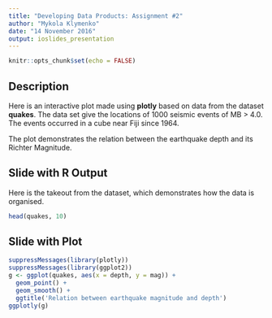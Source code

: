 ```yaml
---
title: "Developing Data Products: Assignment #2"
author: "Mykola Klymenko"
date: "14 November 2016"
output: ioslides_presentation
---
```


```r
knitr::opts_chunk$set(echo = FALSE)
```

## Description

Here is an interactive plot made using **plotly** based on data from the dataset **quakes**.
The data set give the locations of 1000 seismic events of MB > 4.0. The events occurred in a cube near Fiji since 1964.

The plot demonstrates the relation between the earthquake depth and its Richter Magnitude.

## Slide with R Output
Here is the takeout from the dataset, which demonstrates how the data is organised.
```r
head(quakes, 10)
```

## Slide with Plot

```r
suppressMessages(library(plotly))
suppressMessages(library(ggplot2))
g <- ggplot(quakes, aes(x = depth, y = mag)) +
  geom_point() +
  geom_smooth() +
  ggtitle('Relation between earthquake magnitude and depth')
ggplotly(g)

```

